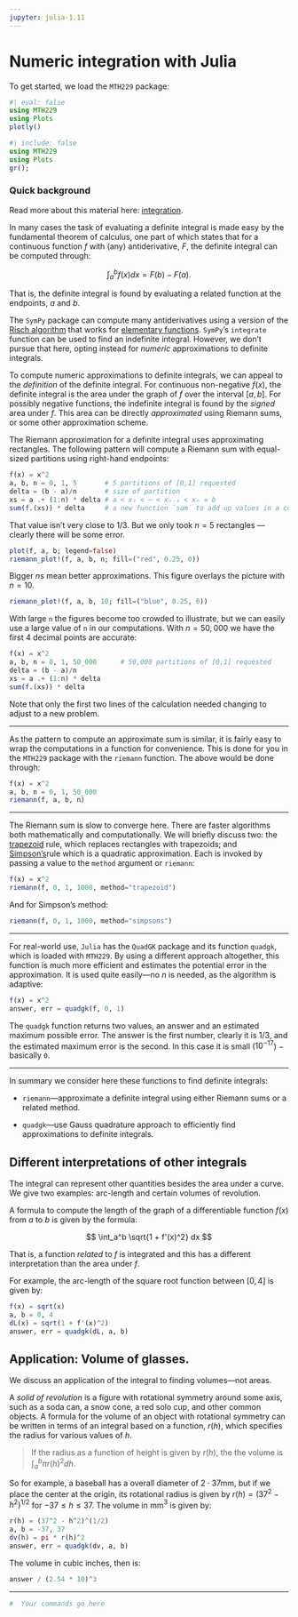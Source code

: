 ```yaml
---
jupyter: julia-1.11
---
```

# Numeric  integration  with Julia

To get started, we load the `MTH229` package:


```julia
#| eval: false
using MTH229
using Plots
plotly()
```

```julia
#| include: false
using MTH229
using Plots
gr();
```


### Quick background

Read more about this material here: [integration](http://mth229.github.io/integration.html).

In many cases the task of evaluating a definite integral is made easy
by the fundamental theorem of calculus, one part of which states that for
a continuous function $f$ with (any) antiderivative, $F$,  the definite integral can be computed through:

$$
\int_a^b f(x) dx = F(b) - F(a).
$$

That is, the definite integral is found by evaluating a related
function at the endpoints, $a$ and $b$.

The `SymPy` package can compute many antiderivatives using a version
of the [Risch algorithm](http://en.wikipedia.org/wiki/Risch\_algorithm) that works for [elementary functions](http://en.wikipedia.org/wiki/Elementary\_function). `SymPy`'s `integrate` function can be used to find an indefinite integral. However, we don't pursue that here, opting instead for *numeric* approximations to definite integrals.

To compute numeric approximations to definite integrals, we can appeal
to the *definition* of the definite integral. For continuous
non-negative $f(x)$, the definite integral is the area under the graph
of $f$ over the interval $[a,b]$. For possibly negative functions, the
indefinite integral is found by the *signed* area under $f$.  This
area can be directly *approximated* using Riemann sums, or some other
approximation scheme.


The Riemann approximation for a definite integral uses approximating
rectangles. The following pattern will compute a Riemann sum with
equal-sized partitions using right-hand endpoints:

```julia
f(x) = x^2
a, b, n = 0, 1, 5		# 5 partitions of [0,1] requested
delta = (b - a)/n		# size of partition
xs = a .+ (1:n) * delta # a < x₁ < ⋯ < xₙ₋₁ < xₙ = b
sum(f.(xs)) * delta		# a new function `sum` to add up values in a container
```

That value isn't very close to $1/3$. But we only took $n=5$
rectangles --- clearly there will be some error.

```julia
plot(f, a, b; legend=false)
riemann_plot!(f, a, b, n; fill=("red", 0.25, 0))
```

Bigger $n$s mean better approximations. This figure overlays the
picture with $n=10$.

```julia
riemann_plot!(f, a, b, 10; fill=("blue", 0.25, 0))
```


With large `n` the figures become too crowded to illustrate, but we can easily use a large value of `n` in our computations. With $n=50,000$ we have the first $4$ decimal points are accurate:

```julia
f(x) = x^2
a, b, n = 0, 1, 50_000		# 50,000 partitions of [0,1] requested
delta = (b - a)/n
xs = a .+ (1:n) * delta
sum(f.(xs)) * delta
```

Note that only the first two lines of the calculation needed changing
to adjust to a new problem.


----

As the pattern to compute an approximate sum is similar, it is fairly
easy to wrap the computations in a function for convenience. This is done for you in the `MTH229` package with the `riemann` function. The above would be done through:

```julia
f(x) = x^2
a, b, n = 0, 1, 50_000
riemann(f, a, b, n)
```
----

The Riemann sum is slow to converge here. There are faster
algorithms both mathematically and computationally. We will briefly discuss
two: the [trapezoid](https://en.wikipedia.org/wiki/Trapezoidal_rule) rule, which replaces rectangles with
trapezoids; and [Simpson's](https://en.wikipedia.org/wiki/Simpson%27s_rule)rule which is a quadratic approximation. Each is invoked by passing a value to the `method` argument or `riemann`:

```julia
f(x) = x^2
riemann(f, 0, 1, 1000, method="trapezoid")
```


And for Simpson's method:

```julia
riemann(f, 0, 1, 1000, method="simpsons")
```

----

For real-world use, `Julia` has the `QuadGK` package and its function
`quadgk`, which is loaded with `MTH229`. By using a different approach altogether, this function is
much more efficient and estimates the potential error in the
approximation.  It is used quite easily---no $n$ is needed, as the
algorithm is adaptive:

```julia
f(x) = x^2
answer, err = quadgk(f, 0, 1)
```

The `quadgk` function returns two values, an answer and an estimated maximum
possible error.  The answer is the first number, clearly it is $1/3$, and
the estimated maximum error is the second. In this case it is small
($10^{-17}$) $-$ basically ``0``.

----

In summary we consider here these functions to find definite
integrals:

* `riemann`---approximate a definite integral using either Riemann sums or a related method.

* `quadgk`---use Gauss quadrature approach to efficiently find approximations to definite integrals.



## Different interpretations of other integrals

The integral can represent other quantities besides the area under a curve. We give two examples: arc-length and certain volumes of revolution.

A formula to compute the length of the graph of a differentiable
function $f(x)$ from $a$ to $b$ is given by the formula:

$$
\int_a^b \sqrt{1 + f'(x)^2} dx
$$


That is, a function *related* to $f$ is integrated and this has a different interpretation than the area under $f$.

For example, the arc-length of the square root function between $[0, 4]$ is given by:

```julia
f(x) = sqrt(x)
a, b = 0, 4
dL(x) = sqrt(1 + f'(x)^2)
answer, err = quadgk(dL, a, b)
```


## Application: Volume of glasses.

We discuss an application of the integral to finding volumes---not areas.

A *solid of revolution* is a figure with rotational symmetry around
some axis, such as a soda can, a snow cone, a red solo cup, and other
common objects. A formula for the volume of an object with rotational
symmetry can be written in terms of an integral based on a function,
$r(h)$, which specifies the radius for various values of $h$.

> If the radius as a function of height is given by $r(h)$, the
> the volume is $\int_a^b \pi r(h)^2 dh$.


So for example, a baseball has a overall diameter of $2\cdot 37$mm,
but if we place the center at the origin, its rotational radius is
given by $r(h) = (37^2 - h^2)^{1/2}$ for $-37 \leq h \leq 37$. The
volume in mm$^3$ is given by:

```julia
r(h) = (37^2 - h^2)^(1/2)
a, b = -37, 37
dv(h) = pi * r(h)^2
answer, err = quadgk(dv, a, b)
```

The volume in cubic inches, then is:

```julia
answer / (2.54 * 10)^3
```

----

```julia
#  Your commands go here

```
